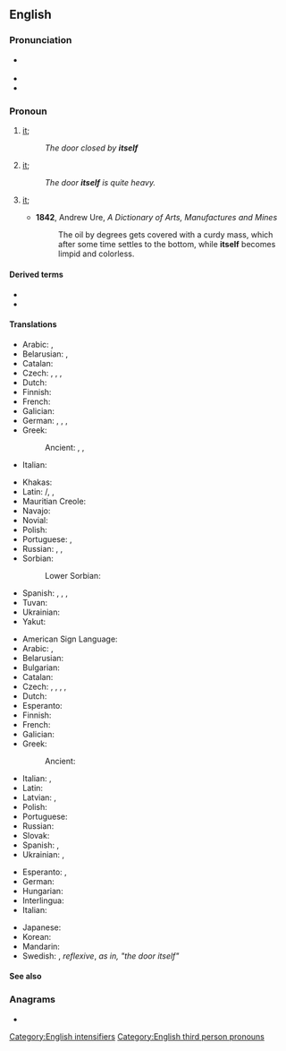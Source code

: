 {{also|it self}}
==English==

===Pronunciation===
* {{a|GA|RP}} {{IPA|/ɪtˈsɛlf/|lang=en}}
* {{audio|en-us-itself.ogg|Audio (US)|lang=en}}
* {{rhymes|ɛlf|lang=en}}

===Pronoun===
{{en-pron|desc=the third person singular, neuter, personal pronoun|the reflexive form of|it|masculine|himself|feminine|herself|plural|themselves}}

# {{lb|en|reflexive pronoun}} [[it]]; {{non-gloss definition|A thing as the object of a verb or preposition that also appears as the subject}}
#: ''The door closed by '''itself'''''
# {{lb|en|emphatic}} [[it]]; {{non-gloss definition|used to intensify the subject, especially to emphasize that it is the only participant in the predicate}}
#: ''The door '''itself''' is quite heavy.''
# {{lb|en|emphatic|archaic}} [[it]]; {{n-g|used to refer back to an earlier subject}}
#* '''1842''', Andrew Ure, ''A Dictionary of Arts, Manufactures and Mines''
#*: The oil by degrees gets covered with a curdy mass, which after some time settles to the bottom, while '''itself''' becomes limpid and colorless.

====Derived terms====
* {{l|en|in-itselfness}}
* {{l|en|thing-in-itself}}

====Translations====
{{trans-top|(reflexive) it}}
* Arabic: {{t|ar|نَفْسُهُ|m}}, {{t|ar|نَفْسُهَا|f}}
* Belarusian: {{t|be|сябе́}}, {{t|be|-цца}} {{qualifier|verb ending}}
* Catalan: {{t+|ca|es}}
* Czech: {{t+|cs|sám}}, {{t+|cs|se}}, {{t+|cs|sebe}}, {{t|cs|[[sám]] [[sebe]]}}
* Dutch: {{t+|nl|zichzelf}}
* Finnish: {{t+|fi|itsensä}}
* French: {{t+|fr|se}}
* Galician: {{t+|gl|se}}
* German: {{t|de|von selbst}}, {{t|de|von allein}}, {{t+|de|selbst}}, {{t|de|sich selbst}}
* Greek:
*: Ancient: {{t|grc|ἑαυτό}}, {{t|grc|ἑαυτῷ}}, {{t|grc|ἑαυτοῦ}}
* Italian: {{t+|it|sé|m|f}}
{{trans-mid}}
* Khakas: {{t|kjh|позы}}
* Latin: {{t+|la|sē}}/{{t|la|sēsē}}, {{t|la|sibi}}, {{t+|la|suī}}
* Mauritian Creole: {{t|mfe|limem}}
* Navajo: {{t|nv|tʼáá bí}}
* Novial: {{t|nov|se}}
* Polish: {{t+|pl|się}}
* Portuguese: {{t+|pt|se}}, {{t|pt|[[a]] [[si]] [[mesmo]]}}
* Russian: {{t+|ru|-ся}}, {{t+|ru|себя́}}, {{t|ru|[[сам]] [[себя́]]}}
* Sorbian:
*: Lower Sorbian: {{t|dsb|se}}
* Spanish: {{t+|es|se}}, {{t+|es|solo}}, {{t|es|a si mismo}}, {{t|es|por si mismo}}
* Tuvan: {{t|tyv|боду}}
* Ukrainian: {{t|uk|се́бе}}
* Yakut: {{t|sah|бэйэтэ}}
{{trans-bottom}}

{{trans-top|(emphatic) it}}
* American Sign Language: {{t|ase|A@Chesthigh SmallFrontandback}}
* Arabic: {{t|ar|نَفْسُهُ|m}}, {{t|ar|نَفْسُهَا|f}}
* Belarusian: {{t|be|[[яно́]] [[сам|само́]]|n}}
* Bulgarian: {{t+|bg|самият}}
* Catalan: {{t+|ca|mateix}}
* Czech: {{t+|cs|sám}}, {{t+|cs|samotný}}, {{t|cs|o sobě}}, {{t|cs|sám o sobě}}, {{t|cs|jako takový}}
* Dutch: {{t+|nl|zelf}}
* Esperanto: {{t+|eo|mem}}
* Finnish: {{t+|fi|itse}}
* French: {{t+|fr|soi-même}}
* Galician: {{t+|gl|mesmo}}
* Greek:
*: Ancient: {{t|grc|αὐτό}}
{{trans-mid}}
* Italian: {{t|it|se stesso|m}}, {{t|it|sé stesso|m}}
* Latin: {{t+|la|ipsum}}
* Latvian: {{t|lv|viņš pats|m}}, {{t|lv|viņa pati|f}}
* Polish: {{t|pl|[[ono]] [[samo]]|n}}
* Portuguese: {{t|pt|[[ele]]/[[ela]] [[mesmo]]}}
* Russian: {{t|ru|[[оно́]] [[сам|само́]]}}
* Slovak: {{t|sk|ono samo|n}}
* Spanish: {{t|es|sí mismo}}, {{t+|es|mismo}}
* Ukrainian: {{t|uk|[[воно́]] [[сам|само́]]|n}}, {{t|uk|само́}}
{{trans-bottom}}

{{checktrans-top}}
* Esperanto: {{t+check|eo|si}}, {{t+check|eo|mem}}
* German: {{t-check|de|sich selbst}}
* Hungarian: {{t+check|hu|maga}}
* Interlingua: {{t-check|ia|ipse}}
* Italian: {{t-check|it|se stesso}}
{{trans-mid}}
* Japanese: {{t-check|ja|それ自身|tr=それじしん, sore jishin|sc=Jpan}}
* Korean: {{t-check|ko|그것 자체|tr=geugeot jache|sc=Kore}}
* Mandarin: {{t+check|cmn|它本身|tr=tā běn shēn}}
* Swedish: {{t+check|sv|sig}}, {{t-check|sv|sig själv}} ''reflexive'', {{t+check|sv|i sig}} ''as in, "the door itself"''
{{trans-bottom}}

====See also====
{{English personal pronouns}}

===Anagrams===
* {{anagrams|en|a=efilst|filets|fliest|flites|stifle}}

[[Category:English intensifiers]]
[[Category:English third person pronouns]]